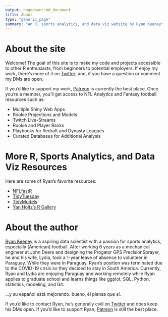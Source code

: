 ```yaml
---
output: hugodown::md_document
title: About
type: "generic_page"
summary: "An R, sports analytics, and data viz website by Ryan Keeney"
---
```


# About the site

Welcome! The goal of this site is to make my code and projects accessible to other R enthusiasts, from beginners to potential employers. If enjoy my work, there's more of it on [Twitter](https://twitter.com/rbkeeney); and, if you have a question or comment my DMs are open.

If you'd like to support my work, [Patreon](https://www.patreon.com/rbkeeney) is currently the best place. Once you're a member, you'll get access to NFL Analytics and Fantasy football resources such as:

* Multiple Shiny Web Apps
* Rookie Projections and Models 
* Twitch Live-Streams
* Rookie and Player Ranks
* Playbooks for Redraft and Dynasty Leagues
* Curated Databases for Additional Analysis

# More R, Sports Analytics, and Data Viz Resources

Here are some of Ryan's favorite resources:

* [NFLfastR](https://mrcaseb.github.io/nflfastR/articles/beginners_guide.html)
* [TidyTuesday](https://thomasmock.netlify.app/post/tidytuesday-a-weekly-social-data-project-in-r/)
* [TidyModels](https://www.tidymodels.org/)
* [Yan Holtz's R Gallery](https://www.r-graph-gallery.com/)

# About the author

[Ryan Keeney](https://twitter.com/rbkeeney) is a aspiring data scientist with a passion for sports analytics, especially (American) football. After working 6 years as a mechanical engineer at John Deere and designing the Progator GPS PrecisionSprayer, he and his wife, Lydia, took a 1-year leave of absence to volunteer in Paraguay. While they were in Paraguay, Ryan's position was terminated due to the COVID-19 crisis so they decided to stay in South America. Currently, Ryan and Lydia are enjoying Paraguay and working remotely while Ryan applies to graduate school and learns things like ggplot, SQL, Python, statistics, modeling, and Git.

...y su español está mejorando. bueno, él piensa que sí.

If you'd like to contact Ryan, he's generally civil on [Twitter](https://twitter.com/rbkeeney) and does keep his DMs open. If you'd like to support Ryan,  [Patreon](https://www.patreon.com/rbkeeney) is still the best place.
